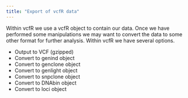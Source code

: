 ```yaml
---
title: "Export of vcfR data"
---
```



Within vcfR we use a vcfR object to contain our data.
Once we have performed some manipulations we may want to convert the data to some other format for further analysis.
Within vcfR we have several options.

* Output to VCF (gzipped)
* Convert to genind object
* Convert to genclone object
* Convert to genlight object
* Convert to snpclone object
* Convert to DNAbin object
* Convert to loci object

